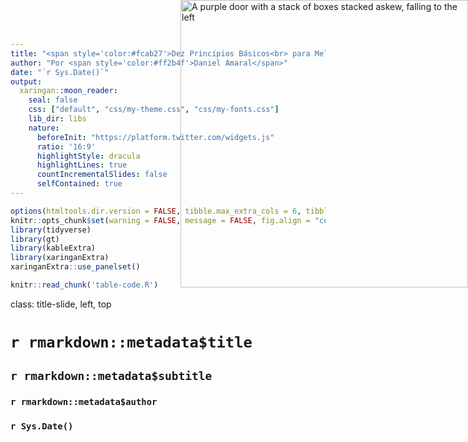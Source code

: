 ```yaml
---
title: "<span style='color:#fcab27'>Dez Princípios Básicos<br> para Melhores Tabelas</span>"
author: "Por <span style='color:#ff2b4f'>Daniel Amaral</span>"
date: "`r Sys.Date()`"
output:
  xaringan::moon_reader:
    seal: false
    css: ["default", "css/my-theme.css", "css/my-fonts.css"]
    lib_dir: libs
    nature:
      beforeInit: "https://platform.twitter.com/widgets.js"
      ratio: '16:9'
      highlightStyle: dracula
      highlightLines: true
      countIncrementalSlides: false
      selfContained: true
---
```


```r
options(htmltools.dir.version = FALSE, tibble.max_extra_cols = 6, tibble.width = 60)
knitr::opts_chunk$set(warning = FALSE, message = FALSE, fig.align = "center", dpi = 700)
library(tidyverse)
library(gt)
library(kableExtra)
library(xaringanExtra)
xaringanExtra::use_panelset()

```

```r
knitr::read_chunk('table-code.R')
```

class: title-slide, left, top

# `r rmarkdown::metadata$title`

## `r rmarkdown::metadata$subtitle`

### `r rmarkdown::metadata$author` 

### `r Sys.Date()`

<div style = "position: absolute;top: 0px;right: 0;"><img src="https://images.unsplash.com/photo-1570554886111-e80fcca6a029?ixlib=rb-1.2.1&ixid=MnwxMjA3fDB8MHxwaG90by1wYWdlfHx8fGVufDB8fHx8&auto=format&fit=crop&w=1587&q=80" alt="A purple door with a stack of boxes stacked askew, falling to the left" width="460"></img></div>

